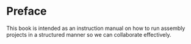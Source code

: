 # Preface {.unnumbered}

This book is intended as an instruction manual on how to run
assembly projects in a structured manner so we can collaborate
effectively.
